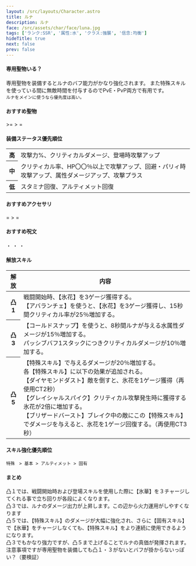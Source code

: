 ```yaml
---
layout: /src/layouts/Character.astro
title: ルナ
description: ルナ
face: /src/assets/char/face/luna.jpg
tags: ['ランク:SSR', '属性:水', 'クラス:強襲', '信念:均衡']
hideTitle: true
next: false
prev: false
---
```


#### 専用聖物いる？
専用聖物を装備するとルナのバフ能力がかなり強化されます。
また特殊スキルを使っている間に無敵時間を付与するのでPvE・PvP両方で有用です。<br/>
`ルナをメインに使うなら優先度は高い。`

#### おすすめ聖物
<div className={'flex gap-2'}>
  <RelicIcon rank={'SSR'} name={'専用'}/>
  <span> >= </span>
  <RelicIcon rank={'SR'} name={'混沌のささやき'}/>
  <span> > </span>
  <RelicIcon rank={'SR'} name={'ネエシスの執行'}/>
  <span> = </span>
  <RelicIcon rank={'R'} name={'崇高な犠牲'}/>
</div>

#### 装備ステータス優先順位
<table>
  <tbody>
  <tr>
    <th>高</th>
    <td>
      攻撃力%、クリティカルダメージ、登場時攻撃アップ
    </td>
  </tr>
  <tr>
    <th>中</th>
    <td>
      クリティカル率、HP〇〇％以上で攻撃アップ、回避・パリィ時攻撃アップ、属性ダメージアップ、攻撃プラス
    </td>
  </tr>
  <tr>
    <th>低</th>
    <td>
      スタミナ回復、アルティメット回復
    </td>
  </tr>
  </tbody>
</table>

#### おすすめアクセサリ
<div className={'flex gap-2'}>
  <AccessoriesIcon className={'slayer'} name="Ring of Ambush" lang={'jp'} noShine={true}/>
  <span> = </span>
  <AccessoriesIcon className={'slayer'} name="Ring of Fallout" lang={'jp'} noShine={true}/>
  <span> > </span>
  <AccessoriesIcon className={'slayer'} name="Earrings of Foundation" lang={'jp'} noShine={true}/>
  <span> = </span>
  <AccessoriesIcon className={'slayer'} name="Necklace of Executioners" lang={'jp'} noShine={true}/>
</div>

#### おすすめ呪文
<div className={'relative flex gap-2'}>
  <span className={'flex flex-row gap-2'}>
    <SpellIcon type="deer" count={2}/>
    <SpellIcon type="marksman" count={2}/>
  </span>
  <span> ・ </span>
  <span className={'flex flex-row gap-2'}>
    <SpellIcon type="archer" count={2}/>
    <SpellIcon type="deer" count={2}/>
  </span>
  <span> ・ </span>
  <span className={'flex flex-row gap-2'}>
    <SpellIcon type="wolf" count={2}/>
    <SpellIcon type="archer" count={2}/>
  </span>
  <span> ・ </span>
  <span className={'flex flex-row gap-2'}>
    <SpellIcon type="deer" count={4}/>
  </span>
</div>

#### 解放スキル
<table>
  <thead>
  <tr>
    <th style={{minWidth: '50px'}}>解放</th>
    <th>内容</th>
  </tr>
  </thead>
  <tbody>
  <tr>
    <th>凸1</th>
    <td>
      戦闘開始時、【氷花】を3ゲージ獲得する。<br/>
      【アバランチェ】を使うと、【氷花】を3ゲージ獲得し、15秒間クリティカル率が25％増加する。
    </td>
  </tr>
  <tr>
    <th>凸3</th>
    <td>
      【コールドスナップ】を使うと、8秒間ルナが与える水属性ダメージが15％増加する。<br/>
      パッシブバフ1スタックにつきクリティカルダメージが10％増加する。
    </td>
  </tr>
  <tr>
    <th>凸5</th>
    <td>
      【特殊スキル】で与えるダメージが20％増加する。<br/>
       各【特殊スキル】に以下の効果が追加される。<br/>
      【ダイヤモンドダスト】敵を倒すと、氷花を1ゲージ獲得（再使用CT2秒）<br/>
      【グレイシャルスパイク】クリティカル攻撃発生時に獲得する氷花が2倍に増加する。<br/>
      【ブリザードバースト】ブレイク中の敵にこの【特殊スキル】でダメージを与えると、氷花を1ゲージ回復する。（再使用CT3秒）
    </td>
  </tr>
  </tbody>
</table>

#### スキル強化優先順位
`特殊　> 基本 > アルティメット > 固有`

#### まとめ
凸１では、戦闘開始時および登場スキルを使用した際に【氷華】を３チャージしてくれる事で立ち回りが各段によくなります。<br/>
凸３では、ルナのダメージ出力が上昇します。この辺から火力運用がしやすくなります<br/>
凸５では、【特殊スキル】のダメージが大幅に強化され、さらに【固有スキル】で【氷華】をチャージしなくても、【特殊スキル】をより連続に使用できるようになります。<br/>
凸３でもかなり強力ですが、凸５まで上げることでルナの真価が発揮されます。<br/>
注意事項ですが専用聖物を装備しても凸１・３がないとバフが掛からないっぽい？（要検証）